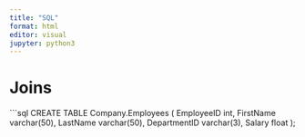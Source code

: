 ```yaml
---
title: "SQL"
format: html
editor: visual
jupyter: python3
---
```


# Joins

```sql
CREATE TABLE Company.Employees (
    EmployeeID int,
    FirstName varchar(50),
    LastName varchar(50),
    DepartmentID varchar(3),
    Salary float
);

